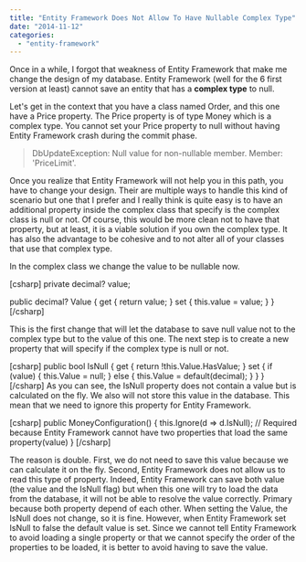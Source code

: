 ```yaml
---
title: "Entity Framework Does Not Allow To Have Nullable Complex Type"
date: "2014-11-12"
categories: 
  - "entity-framework"
---
```


Once in a while, I forgot that weakness of Entity Framework that make me change the design of my database. Entity Framework (well for the 6 first version at least) cannot save an entity that has a **complex type** to null.

Let's get in the context that you have a class named Order, and this one have a Price property. The Price property is of type Money which is a complex type. You cannot set your Price property to null without having Entity Framework crash during the commit phase.

> DbUpdateException: Null value for non-nullable member. Member: 'PriceLimit'.

Once you realize that Entity Framework will not help you in this path, you have to change your design. Their are multiple ways to handle this kind of scenario but one that I prefer and I really think is quite easy is to have an additional property inside the complex class that specify is the complex class is null or not. Of course, this would be more clean not to have that property, but at least, it is a viable solution if you own the complex type. It has also the advantage to be cohesive and to not alter all of your classes that use that complex type.

In the complex class we change the value to be nullable now.

\[csharp\] private decimal? value;

public decimal? Value { get { return value; } set { this.value = value; } } \[/csharp\]

This is the first change that will let the database to save null value not to the complex type but to the value of this one. The next step is to create a new property that will specify if the complex type is null or not.

\[csharp\] public bool IsNull { get { return !this.Value.HasValue; } set { if (value) { this.Value = null; } else { this.Value = default(decimal); } } } \[/csharp\] As you can see, the IsNull property does not contain a value but is calculated on the fly. We also will not store this value in the database. This mean that we need to ignore this property for Entity Framework.

\[csharp\] public MoneyConfiguration() { this.Ignore(d => d.IsNull); // Required because Entity Framework cannot have two properties that load the same property(value) } \[/csharp\]

The reason is double. First, we do not need to save this value because we can calculate it on the fly. Second, Entity Framework does not allow us to read this type of property. Indeed, Entity Framework can save both value (the value and the IsNull flag) but when this one will try to load the data from the database, it will not be able to resolve the value correctly. Primary because both property depend of each other. When setting the Value, the IsNull does not change, so it is fine. However, when Entity Framework set IsNull to false the default value is set. Since we cannot tell Entity Framework to avoid loading a single property or that we cannot specify the order of the properties to be loaded, it is better to avoid having to save the value.
